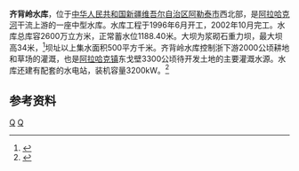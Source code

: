{{Infobox Reservoir 
|name = 齐背岭水库
|nickname =
|image = 美丽的齐北岭水库 余华峰 - panoramio.jpg
|image_caption = 
|map = 
|map_caption = 
|pushpin_map = China Xinjiang Northern
|pushpin_map_caption = 齐背岭水库在新疆的位置
|code =
|class = 中型水库
|location_of_reservoir = [[新疆维吾尔自治区|新疆维吾尔自治区]][[阿勒泰市|阿勒泰市]]
|location_of_dam =
|inflow =
|outflow =[[阿拉哈克河|阿拉哈克河]]
|catchment_area =500
|reservoir_area =
|mean_depth = 
|maximum_depth = 
|flood_level = 
|normal_water_level =1188.40
|dead_water_level = 1175.10
|water_quality = 
|island = 
|maximum_storage_capacity = 2600万
|normal_storage_capacity =
|type_of_dam =浆砌石重力坝
|elevation_of_dam =
|height_of_dam =34
|length_of_dam =
|width_of_dam =
|installed_capacity =3200kW
|irrigated_area =3333hm<sup>2</sup>
|start = 1996年6月
|complete = 2002年10月
|cost = 
|emigrate =
|latd = 47
|latm = 59
|lats = 25
|latNS =N 
|longd = 87
|longm = 34
|longs =31
|longEW = E
|website = 
|footnotes = 
}}
'''齐背岭水库'''，位于[[中华人民共和国|中华人民共和国]][[新疆维吾尔自治区|新疆维吾尔自治区]][[阿勒泰市|阿勒泰市]]西北部，是[[阿拉哈克河|阿拉哈克河]]干流上游的一座中型水库。水库工程于1996年6月开工，2002年10月完工。水库总库容2600万立方米，正常蓄水位1188.40米。大坝为浆砌石重力坝，最大坝高34米，<ref name="中国河湖大典">{{cite book zh |author=《[[中国河湖大典|中国河湖大典]]》编纂委员会 |title=《中国河湖大典·西北诸河卷》 |format=M |edition=1 |location=北京 |publisher=中国水利水电出版社 |date=2014年8月 |pages=332页 |id= ISBN 978-7-5170-2566-5}}</ref>坝址以上集水面积500平方千米。齐背岭水库控制浙下游2000公顷耕地和草场的灌溉，也是[[阿拉哈克镇|阿拉哈克镇]]东戈壁3300公顷待开发土地的主要灌溉水源。水库还建有配套的水电站，装机容量3200kW。<ref>{{cite journal |author1=赵星 |title=浅谈新疆阿勒泰市齐背岭水电站建设的必要性 |journal=《中国水能及电气化》 |date=2013年 |issue=第五期 |pages=18-20 |url=https://www.doc88.com/p-5754121367560.html |accessdate=2021-03-15}}</ref>

==参考资料==
{{reflist}}
[[Category:新疆水库|Q]]
[[Category:阿勒泰市|Q]]